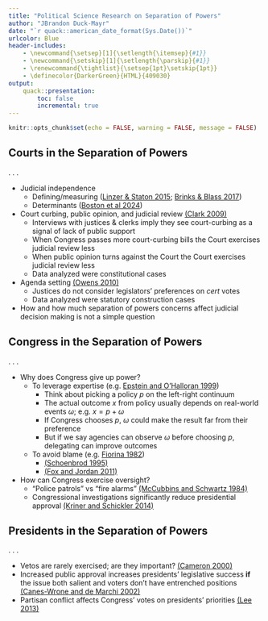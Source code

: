 ```yaml
---
title: "Political Science Research on Separation of Powers"
author: "JBrandon Duck-Mayr"
date: "`r quack::american_date_format(Sys.Date())`"
urlcolor: Blue
header-includes:
    - \newcommand{\setsep}[1]{\setlength{\itemsep}{#1}}
    - \newcommand{\setskip}[1]{\setlength{\parskip}{#1}}
    - \renewcommand{\tightlist}{\setsep{1pt}\setskip{1pt}}
    - \definecolor{DarkerGreen}{HTML}{409030}
output:
    quack::presentation:
        toc: false
        incremental: true
---
```


```r
knitr::opts_chunk$set(echo = FALSE, warning = FALSE, message = FALSE)
```

## Courts in the Separation of Powers

. . .

- Judicial independence
  + Defining/measuring ([Linzer & Staton 2015](https://search.lib.utexas.edu/permalink/01UTAU_INST/apl7st/cdi_proquest_miscellaneous_1761665009); [Brinks & Blass 2017](https://search.lib.utexas.edu/permalink/01UTAU_INST/apl7st/cdi_webofscience_primary_000405599200003CitationCount))
  + Determinants ([Boston et al 2024](https://search.lib.utexas.edu/permalink/01UTAU_INST/apl7st/cdi_proquest_journals_3103247865))
- Court curbing, public opinion, and judicial review [(Clark 2009)](https://search.lib.utexas.edu/permalink/01UTAU_INST/apl7st/cdi_istex_primary_ark_67375_WNG_0XZXRLCR_T)
  + Interviews with justices & clerks imply they see court-curbing as a signal of lack of public support
  + When Congress passes more court-curbing bills the Court exercises judicial review less
  + When public opinion turns against the Court the Court exercises judicial review less
  + Data analyzed were constitutional cases
- Agenda setting [(Owens 2010)](https://search.lib.utexas.edu/permalink/01UTAU_INST/apl7st/cdi_jstor_primary_25652214)
  + Justices do not consider legislators' preferences on *cert* votes
  + Data analyzed were statutory construction cases
- How and how much separation of powers concerns affect judicial decision making is not a simple question

## Congress in the Separation of Powers

. . .

- Why does Congress give up power?
  + To leverage expertise (e.g. [Epstein and O'Halloran 1999](https://search.lib.utexas.edu/permalink/01UTAU_INST/apl7st/cdi_proquest_journals_1750743880))
    * Think about picking a policy $p$ on the left-right continuum
    * The actual outcome $x$ from policy usually depends on real-world events $\omega$; e.g. $x = p + \omega$
    * If Congress chooses $p$, $\omega$ could make the result far from their preference
    * But if we say agencies can observe $\omega$ before choosing $p$, delegating can improve outcomes
  + To avoid blame (e.g. [Fiorina 1982](https://search.lib.utexas.edu/permalink/01UTAU_INST/apl7st/cdi_proquest_miscellaneous_60897185))
    * [(Schoenbrod 1995)]()
    * [(Fox and Jordan 2011)]()
- How can Congress exercise oversight?
  + "Police patrols" vs "fire alarms" [(McCubbins and Schwartz 1984)](https://search.lib.utexas.edu/permalink/01UTAU_INST/apl7st/cdi_proquest_miscellaneous_59355869)
  + Congressional investigations significantly reduce presidential approval [(Kriner and Schickler 2014)](https://search.lib.utexas.edu/permalink/01UTAU_INST/apl7st/cdi_webofscience_primary_000333199400023)

## Presidents in the Separation of Powers

. . .

- Vetos are rarely exercised; are they important? [(Cameron 2000)](https://search.lib.utexas.edu/permalink/01UTAU_INST/be14ds/alma991037177979706011)
- Increased public approval increases presidents' legislative success **if** the issue both salient and voters don't have entrenched positions [(Canes-Wrone and de Marchi 2002)](https://search.lib.utexas.edu/permalink/01UTAU_INST/apl7st/cdi_proquest_miscellaneous_60641006)
- Partisan conflict affects Congress' votes on presidents' priorities [(Lee 2013)](https://search.lib.utexas.edu/permalink/01UTAU_INST/apl7st/cdi_proquest_miscellaneous_1497641737)
